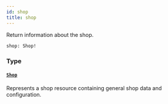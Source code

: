 ```yaml
---
id: shop
title: shop
---
```


Return information about the shop.

```graphql
shop: Shop!

```

### Type

#### [`Shop`](/api-reference/objects/shop.mdx)

Represents a shop resource containing general shop data and configuration.
